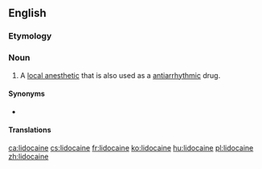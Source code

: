 {{also|lidocaïne}}
==English==

===Etymology===
{{confix|lido|caine|lang=en}}

===Noun===
{{wikipedia}}
{{en-noun|~}}

# {{lb|en|medicine}} A [[local anesthetic]] that is also used as a [[antiarrhythmic]] drug.

====Synonyms====
* {{l|en|lignocaine}}

====Translations====
{{trans-top|local anesthetic}}
{{trans-mid}}
{{trans-bottom}}

[[ca:lidocaine]]
[[cs:lidocaine]]
[[fr:lidocaine]]
[[ko:lidocaine]]
[[hu:lidocaine]]
[[pl:lidocaine]]
[[zh:lidocaine]]